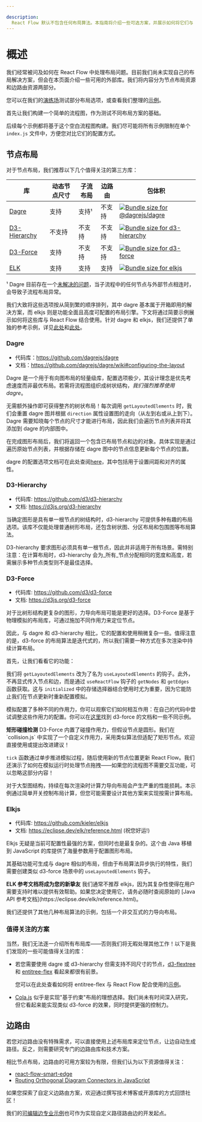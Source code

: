 ```yaml
---

description: 
  React Flow 默认不包含任何布局算法。本指南将介绍一些可选方案，并展示如何将它们与 React Flow 结合使用。
---
```



# 概述

我们经常被问及如何在 React Flow 中处理布局问题。目前我们尚未实现自己的布局解决方案，但会在本页面介绍一些可用的外部库。我们将内容分为节点布局资源和边路由资源两部分。

您可以在我们的[演练场](/playground/layouting)测试部分布局选项，或查看我们整理的[示例](/examples#layout)。

首先让我们构建一个简单的流程图，作为测试不同布局方案的基础。

<RemoteCodeViewer route="learn/layouting-flow-1-empty" framework="react" />

后续每个示例都将基于这个空白流程图构建。我们尽可能将所有示例限制在单个 `index.js` 文件中，方便您对比它们的配置方式。

## 节点布局

对于节点布局，我们推荐以下几个值得关注的第三方库：

| 库                                                 | 动态节点尺寸 | 子流布局 | 边路由 | 包体积                                                                                                                                   |
| -------------------------------------------------- | ------------ | -------- | ------ | --------------------------------------------------------------------------------------------------------------------------------------- |
| [Dagre](https://github.com/dagrejs/dagre)          | 支持          | 支持¹    | 不支持 | <a href="https://pkg-size.dev/@dagrejs/dagre"><img src="https://pkg-size.dev/badge/bundle/39882" title="Bundle size for @dagrejs/dagre"/></a> |
| [D3-Hierarchy](https://github.com/d3/d3-hierarchy) | 不支持        | 不支持   | 不支持 | <a href="https://pkg-size.dev/d3-hierarchy"><img src="https://pkg-size.dev/badge/bundle/14697" title="Bundle size for d3-hierarchy"/></a>     |
| [D3-Force](https://github.com/d3/d3-force)         | 支持          | 不支持   | 不支持 | <a href="https://pkg-size.dev/d3-force"><img src="https://pkg-size.dev/badge/bundle/15623" title="Bundle size for d3-force"/></a>             |
| [ELK](https://github.com/kieler/elkjs)             | 支持          | 支持     | 支持   | <a href="https://pkg-size.dev/elkjs"><img src="https://pkg-size.dev/badge/bundle/1455420" title="Bundle size for elkjs"/></a>                 |

¹ Dagre 目前存在一个[未解决的问题](https://github.com/dagrejs/dagre/issues/238)，当子流程中的任何节点与外部节点相连时，会导致子流程布局异常。

我们大致将这些选项按从简到繁的顺序排列，其中 dagre 基本属于开箱即用的解决方案，而 elkjs 则是功能全面且高度可配置的布局引擎。下文将通过简要示例展示如何将这些库与 React Flow 结合使用。针对 dagre 和 elkjs，我们还提供了单独的参考示例，详见[此处](/examples/layout/dagre)和[此处](/examples/layout/elkjs)。

### Dagre

- 代码库：https://github.com/dagrejs/dagre
- 文档：https://github.com/dagrejs/dagre/wiki#configuring-the-layout

Dagre 是一个用于有向图布局的轻量级库，配置选项极少，其设计理念是优先考虑速度而非最优布局。若需将流程图组织成树状结构，_我们强烈推荐使用 dagre_。

<RemoteCodeViewer route="learn/layouting-flow-2-dagre" framework="react" />

无需额外操作即可获得整齐的树状布局！每次调用 `getLayoutedElements` 时，我们会重置 dagre 图并根据 `direction` 属性设置图的走向（从左到右或从上到下）。Dagre 需要知晓每个节点的尺寸才能进行布局，因此我们会遍历节点列表并将其添加到 dagre 的内部图中。

在完成图形布局后，我们将返回一个包含已布局节点和边的对象。具体实现是通过遍历原始节点列表，并根据存储在 dagre 图中的节点信息更新每个节点的位置。

dagre 的配置选项文档可在此处查阅[here](https://github.com/dagrejs/dagre/wiki#configuring-the-layout)，其中包括用于设置间距和对齐的属性。

### D3-Hierarchy

- 代码库: https://github.com/d3/d3-hierarchy
- 文档: https://d3js.org/d3-hierarchy

当确定图形是具有单一根节点的树结构时，d3-hierarchy 可提供多种有趣的布局选项。该库不仅能处理普通树形布局，还包含树状图、分区布局和包围图等布局算法。

<RemoteCodeViewer route="learn/layouting-flow-3-d3-hierarchy" framework="react" />

<Callout>
  D3-hierarchy 要求图形必须具有单一根节点，因此并非适用于所有场景。需特别注意：在计算布局时，d3-hierarchy 会为_所有_节点分配相同的宽度和高度，若需展示多种节点类型则不是最佳选择。
</Callout>

### D3-Force

- 代码库: https://github.com/d3/d3-force
- 文档: https://d3js.org/d3-force

对于比树形结构更复杂的图形，力导向布局可能是更好的选择。D3-Force 是基于物理模拟的布局库，可通过施加不同作用力来定位节点。

因此，与 dagre 和 d3-hierarchy 相比，它的配置和使用稍微复杂一些。值得注意的是，d3-force 的布局算法是迭代式的，所以我们需要一种方式在多次渲染中持续计算布局。

首先，让我们看看它的功能：

<RemoteCodeViewer route="learn/layouting-flow-4-d3-force" framework="react" />

我们将 `getLayoutedElements` 改为了名为 `useLayoutedElements` 的钩子。此外，不再显式传入节点和边，而是通过 `useReactFlow` 钩子的 `getNodes` 和 `getEdges` 函数获取。这与 `initialized` 中的存储选择器结合使用时尤为重要，因为它能防止我们在节点更新时重新配置模拟。

模拟配置了多种不同的作用力，你可以观察它们如何相互作用：在自己的代码中尝试调整这些作用力的配置。你可以在[这里](https://d3js.org/d3-force)找到 d3-force 的文档和一些不同示例。

<Callout>
  <strong>矩形碰撞检测</strong>
  D3-Force 内置了碰撞作用力，但假设节点是圆形。我们在 `collision.js` 中实现了一个自定义作用力，采用类似算法但适配了矩形节点。欢迎直接使用或提出改进建议！
</Callout>

`tick` 函数通过单步推进模拟过程，随后使用新的节点位置更新 React Flow。我们还演示了如何在模拟运行时处理节点拖拽——如果您的流程图不需要交互功能，可以忽略这部分内容！

<Callout>
  对于大型图结构，持续在每次渲染时计算力导向布局会产生严重的性能损耗。本示例通过简单开关控制布局计算，但您可能需要设计其他方案来实现按需计算布局。
</Callout>

### Elkjs

- 代码库: https://github.com/kieler/elkjs
- 文档: https://eclipse.dev/elk/reference.html (祝您好运!)

Elkjs 无疑是当前可配置性最强的方案，但同时也是最复杂的。这个由 Java 移植到 JavaScript 的库提供了海量参数用于配置图形布局。

<RemoteCodeViewer route="learn/layouting-flow-6-elkjs" framework="react" />

其基础功能可生成与 dagre 相似的布局，但由于布局算法异步执行的特性，我们需要创建类似 d3-force 场景中的 `useLayoutedElements` 钩子。

<Callout>
  <strong>ELK 参考文档将成为您的新挚友</strong>
  我们通常不推荐 elkjs，因为其复杂性使得在用户需要支持时难以提供有效帮助。如果您决定使用它，请务必随时查阅原始的 [Java API 参考文档](https://eclipse.dev/elk/reference.html)。
</Callout>

我们还提供了其他几种布局算法的示例，包括一个非交互式的力导向布局。

### 值得关注的方案

当然，我们无法逐一介绍所有布局库——否则我们将无暇处理其他工作！以下是我们发现的一些可能值得关注的库：

- 若您需要使用 dagre 或 d3-hierarchy 但需支持不同尺寸的节点，[d3-flextree](https://github.com/klortho/d3-flextree) 和 [entitree-flex](https://github.com/codeledge/entitree-flex) 看起来都很有前景。

  您可以在此处查看如何将 entitree-flex 与 React Flow 配合使用的[示例](/examples/layout/entitree-flex)。

- [Cola.js](https://github.com/tgdwyer/WebCola) 似乎是实现"基于约束"布局的理想选择。我们尚未有时间深入研究，但它看起来能实现类似 d3-force 的效果，同时提供更强的控制力。

## 边路由

若您对边路由没有特殊需求，可以直接使用上述布局库来定位节点，让边自动生成路径。反之，则需要研究专门的边路由库和技术方案。

相比节点布局，边路由的可用方案较为有限，但我们认为以下资源值得关注：

- [react-flow-smart-edge](https://github.com/tisoap/react-flow-smart-edge)
- [Routing Orthogonal Diagram Connectors in JavaScript](https://medium.com/swlh/routing-orthogonal-diagram-connectors-in-javascript-191dc2c5ff70)

如果您探索了自定义边路由方案，欢迎通过撰写技术博客或开源库的方式回馈社区！

我们的[可编辑边专业示例](/examples/edges/editable-edge)也可作为实现自定义路径路由边的开发起点。